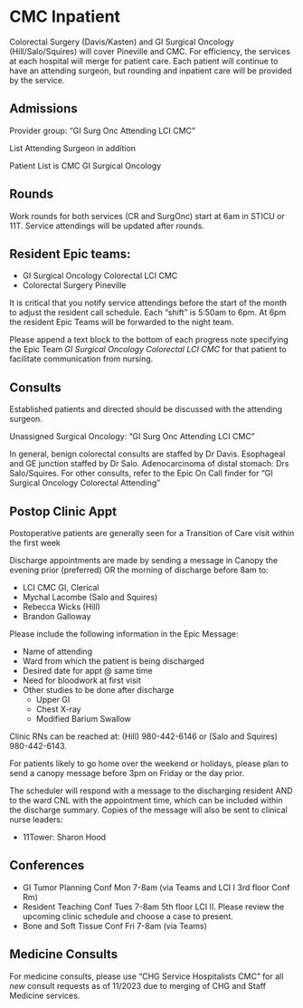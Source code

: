 # CMC Inpatient

Colorectal Surgery (Davis/Kasten) and GI Surgical Oncology (Hill/Salo/Squires) will cover Pineville and CMC. For efficiency, the services at each hospital will merge for patient care. Each patient will continue to have an attending surgeon, but rounding and inpatient care will be provided by the service.

## Admissions

Provider group: “GI Surg Onc Attending LCI CMC”

List Attending Surgeon in addition

Patient List is CMC GI Surgical Oncology

## Rounds

Work rounds for both services (CR and SurgOnc) start at 6am in STICU or 11T. Service attendings will be updated after rounds.

## Resident Epic teams:

-   GI Surgical Oncology Colorectal LCI CMC
-   Colorectal Surgery Pineville

It is critical that you notify service attendings before the start of the month to adjust the resident call schedule. Each “shift” is 5:50am to 6pm. At 6pm the resident Epic Teams will be forwarded to the night team.

Please append a text block to the bottom of each progress note specifying the Epic Team *GI Surgical Oncology Colorectal LCI CMC* for that patient to facilitate communication from nursing.

## Consults

Established patients and directed should be discussed with the attending surgeon.

Unassigned Surgical Oncology: “GI Surg Onc Attending LCI CMC”

In general, benign colorectal consults are staffed by Dr Davis.  Esophageal and GE junction staffed by Dr Salo. Adenocarcinoma of distal stomach: Drs Salo/Squires. For other consults, refer to the Epic On Call finder for "GI Surgical Oncology Colorectal Attending"


## Postop Clinic Appt

Postoperative patients are generally seen for a Transition of Care visit within the first week

Discharge appointments are made by sending a message in Canopy the evening prior (preferred) OR the morning of discharge before 8am to:

-   LCI CMC GI, Clerical
-   Mychal Lacombe (Salo and Squires)
-   Rebecca Wicks (Hill)
-   Brandon Galloway

Please include the following information in the Epic Message:

-   Name of attending
-   Ward from which the patient is being discharged
-   Desired date for appt \@ same time
-   Need for bloodwork at first visit
-   Other studies to be done after discharge
    -   Upper GI
    -   Chest X-ray
    -   Modified Barium Swallow

Clinic RNs can be reached at: (Hill) 980-442-6146 or (Salo and Squires) 980-442-6143.

For patients likely to go home over the weekend or holidays, please plan to send a canopy message before 3pm on Friday or the day prior.

The scheduler will respond with a message to the discharging resident AND to the ward CNL with the appointment time, which can be included within the discharge summary. Copies of the message will also be sent to clinical nurse leaders:

-   11Tower: Sharon Hood

## Conferences

-   GI Tumor Planning Conf Mon 7-8am (via Teams and LCI I 3rd floor Conf Rm)
-   Resident Teaching Conf Tues 7-8am 5th floor LCI II. Please review the upcoming clinic schedule and choose a case to present.
-   Bone and Soft Tissue Conf Fri 7-8am (via Teams)

## Medicine Consults

For medicine consults, please use "CHG Service Hospitalists CMC" for all *new* consult requests as of 11/2023 due to merging of CHG and Staff Medicine services.
